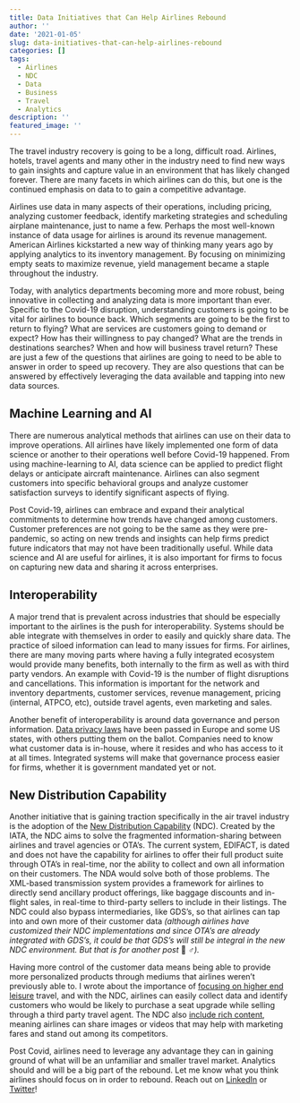 ```yaml
---
title: Data Initiatives that Can Help Airlines Rebound
author: ''
date: '2021-01-05'
slug: data-initiatives-that-can-help-airlines-rebound
categories: []
tags:
  - Airlines
  - NDC
  - Data
  - Business
  - Travel
  - Analytics
description: ''
featured_image: ''
---
```


The travel industry recovery is going to be a long, difficult road. Airlines, hotels, travel agents and many other in the industry need to find new ways to gain insights and capture value in an environment that has likely changed forever. There are many facets in which airlines can do this, but one is the continued emphasis on data to to gain a competitive advantage.

Airlines use data in many aspects of their operations, including pricing, analyzing customer feedback, identify marketing strategies and scheduling airplane maintenance, just to name a few. Perhaps the most well-known instance of data usage for airlines is around its revenue management. American Airlines kickstarted a new way of thinking many years ago by applying analytics to its inventory management. By focusing on minimizing empty seats to maximize revenue, yield management became a staple throughout the industry. 

Today, with analytics departments becoming more and more robust, being innovative in collecting and analyzing data is more important than ever. Specific to the Covid-19 disruption, understanding customers is going to be vital for airlines to bounce back. Which segments are going to be the first to return to flying? What are services are customers going to demand or expect? How has their willingness to pay changed? What are the trends in destinations searches? When and how will business travel return? These are just a few of the questions that airlines are going to need to be able to answer in order to speed up recovery. They are also questions that can be answered by effectively leveraging the data available and tapping into new data sources.

## Machine Learning and AI

There are numerous analytical methods that airlines can use on their data to improve operations. All airlines have likely implemented one form of data science or another to their operations well before Covid-19 happened. From using machine-learning to AI, data science can be applied to predict flight delays or anticipate aircraft maintenance. Airlines can also segment customers into specific behavioral groups and analyze customer satisfaction surveys to identify significant aspects of flying. 

Post Covid-19, airlines can embrace and expand their analytical commitments to determine how trends have changed among customers. Customer preferences are not going to be the same as they were pre-pandemic, so acting on new trends and insights can help firms predict future indicators that may not have been traditionally useful. While data science and AI are useful for airlines, it is also important for firms to focus on capturing new data and sharing it across enterprises.

## Interoperability

A major trend that is prevalent across industries that should be especially important to the airlines is the push for interoperability. Systems should be able integrate with themselves in order to easily and quickly share data. The practice of siloed information can lead to many issues for firms. For airlines, there are many moving parts where having a fully integrated ecosystem would provide many benefits, both internally to the firm as well as with third party vendors. An example with Covid-19 is the number of flight disruptions and cancellations. This information is important for the network and inventory departments, customer services, revenue management, pricing (internal, ATPCO, etc), outside travel agents, even marketing and sales.

Another benefit of interoperability is around data governance and person information. [Data privacy laws](https://oag.ca.gov/privacy/ccpa) have been passed in Europe and some US states, with others putting them on the ballot. Companies need to know what customer data is in-house, where it resides and who has access to it at all times. Integrated systems will make that governance process easier for firms, whether it is government mandated yet or not.

## New Distribution Capability

Another initiative that is gaining traction specifically in the air travel industry is the adoption of the [New Distribution Capability](https://www.iata.org/en/programs/airline-distribution/ndc/) (NDC). Created by the IATA, the NDC aims to solve the fragmented information-sharing between airlines and travel agencies or OTA's. The current system, EDIFACT, is dated and does not have the capability for airlines to offer their full product suite through OTA's in real-time, nor the ability to collect and own all information on their customers. The NDA would solve both of those problems. The XML-based transmission system provides a framework for airlines to directly send ancillary product offerings, like baggage discounts and in-flight sales, in real-time to third-party sellers to include in their listings. The NDC could also bypass intermediaries, like GDS's, so that airlines can tap into and own more of their customer data *(although airlines have customized their NDC implementations and since OTA's are already integrated with GDS's, it could be that GDS's will still be integral in the new NDC environment. But that is for another post* 🤷
♂️*).* 

Having more control of the customer data means being able to provide more personalized products through mediums that airlines weren't previously able to. I wrote about the importance of [focusing on higher end leisure](https://www.offsideswithjay.com/post/future-of-airline-travel-and-ways-airlines-can-respond/) travel,  and with the NDC, airlines can easily collect data and identify customers who would be likely to purchase a seat upgrade while selling through a third party travel agent. The NDC also [include rich content](https://www.mindsay.com/blog/what-is-new-distribution-capability-ndc), meaning airlines can share images or videos that may help with marketing fares and stand out among its competitors.


Post Covid, airlines need to leverage any advantage they can in gaining ground of what will be an unfamiliar and smaller travel market. Analytics should and will be a big part of the rebound. Let me know what you think airlines should focus on in order to rebound. Reach out on [LinkedIn](https://www.linkedin.com/in/jay-cromwell-45329973/) or [Twitter](https://twitter.com/JayCromwell12)!


